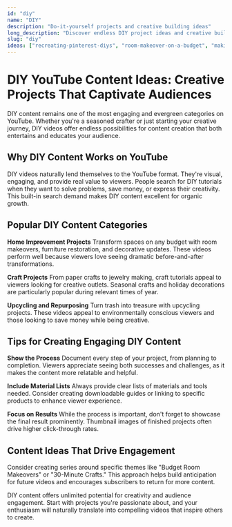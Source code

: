 ```yaml
---
id: "diy"
name: "DIY"
description: "Do-it-yourself projects and creative building ideas"
long_description: "Discover endless DIY project ideas and creative building tutorials perfect for YouTube content. From home improvement to craft projects, learn how to create engaging videos that inspire your audience to get hands-on."
slug: "diy"
ideas: ["recreating-pinterest-diys", "room-makeover-on-a-budget", "making-my-own-clothes", "building-a-fort-challenge-diy", "making-furniture-from-scratch", "building-a-greenhouse", "building-the-ultimate-pillow-fort", "making-my-own-board-game", "making-my-own-instruments-diy", "testing-natural-cleaning-products-diy"]
---
```


# DIY YouTube Content Ideas: Creative Projects That Captivate Audiences

DIY content remains one of the most engaging and evergreen categories on YouTube. Whether you're a seasoned crafter or just starting your creative journey, DIY videos offer endless possibilities for content creation that both entertains and educates your audience.

## Why DIY Content Works on YouTube

DIY videos naturally lend themselves to the YouTube format. They're visual, engaging, and provide real value to viewers. People search for DIY tutorials when they want to solve problems, save money, or express their creativity. This built-in search demand makes DIY content excellent for organic growth.

## Popular DIY Content Categories

**Home Improvement Projects**
Transform spaces on any budget with room makeovers, furniture restoration, and decorative updates. These videos perform well because viewers love seeing dramatic before-and-after transformations.

**Craft Projects**
From paper crafts to jewelry making, craft tutorials appeal to viewers looking for creative outlets. Seasonal crafts and holiday decorations are particularly popular during relevant times of year.

**Upcycling and Repurposing**
Turn trash into treasure with upcycling projects. These videos appeal to environmentally conscious viewers and those looking to save money while being creative.

## Tips for Creating Engaging DIY Content

**Show the Process**
Document every step of your project, from planning to completion. Viewers appreciate seeing both successes and challenges, as it makes the content more relatable and helpful.

**Include Material Lists**
Always provide clear lists of materials and tools needed. Consider creating downloadable guides or linking to specific products to enhance viewer experience.

**Focus on Results**
While the process is important, don't forget to showcase the final result prominently. Thumbnail images of finished projects often drive higher click-through rates.

## Content Ideas That Drive Engagement

Consider creating series around specific themes like "Budget Room Makeovers" or "30-Minute Crafts." This approach helps build anticipation for future videos and encourages subscribers to return for more content.

DIY content offers unlimited potential for creativity and audience engagement. Start with projects you're passionate about, and your enthusiasm will naturally translate into compelling videos that inspire others to create.
